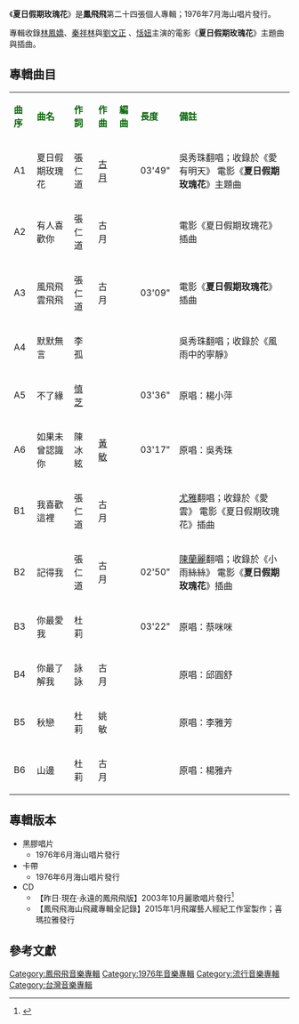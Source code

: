 {{Infobox album <!-- See Wikipedia:WikiProject_Albums -->
| name       = 夏日假期玫瑰花
| type       = 專輯
| artist     = [[鳳飛飛|鳳飛飛]]
| cover      = 
| released   = 1976年7月
| genre      = [[國語流行音樂|國語流行音樂]]
| length     = 
| label      = 海山唱片
<!-- 未知參數 | number     = LS-4024 -->
| producer   = 
| prev_title = [[鳳飛飛懷念歌曲-春風吻上我的臉|鳳飛飛懷念歌曲-春風吻上我的臉]]
| prev_year  = 1976 <!-- 6月 -->
| next_title = [[秋纏|秋纏]]
| next_year  = 1976 <!-- 9月 -->
}}
《'''夏日假期玫瑰花'''》是'''鳳飛飛'''第二十四張個人專輯；1976年7月海山唱片發行。

專輯收錄[[林鳳嬌|林鳳嬌]]、[[秦祥林|秦祥林]]與[[劉文正|劉文正]] 、[[恬妞|恬妞]]主演的電影《'''夏日假期玫瑰花'''》主題曲與插曲。

==專輯曲目==
{| class="wikitable"
|-
| <font color=darkgreen>'''曲序'''</font> || <font color=darkgreen>'''曲名'''</font> || <font color=darkgreen>'''作詞'''</font> || <font color=darkgreen>'''作曲'''</font> || <font color=darkgreen>'''編曲'''</font>|| <font color=darkgreen>'''長度'''</font>  || <font color=darkgreen>'''備註'''</font>
|-
| A1 ||夏日假期玫瑰花||張仁道||[[古月|古月]]|| || 03'49"||吳秀珠翻唱；收錄於《愛有明天》
電影《'''夏日假期玫瑰花'''》主題曲
|-
| A2 ||有人喜歡你||張仁道||古月|| ||  || 
電影《夏日假期玫瑰花》插曲
|-
| A3 ||風飛飛雲飛飛||張仁道||古月|| || 03'09" || 
電影《'''夏日假期玫瑰花'''》插曲
|-
| A4||默默無言||李孤|| || ||  ||吳秀珠翻唱；收錄於《風雨中的寧靜》
|-
| A5||不了緣||[[慎芝|慎芝]]||  || || 03'36" ||原唱：楊小萍
|-
| A6||如果未曾認識你||陳冰絃 ||[[黃敏|黃敏]]  || ||03'17" || 原唱：吳秀珠
|-
| B1 ||我喜歡這裡||張仁道||古月|| ||  || [[尤雅|尤雅]]翻唱；收錄於《愛雲》
電影《夏日假期玫瑰花》插曲
|-
| B2 ||記得我||張仁道||古月|| || 02'50" ||[[陳蘭麗|陳蘭麗]]翻唱；收錄於《小雨絲絲》
電影《'''夏日假期玫瑰花'''》插曲
|-
| B3 ||你最愛我||杜莉|| || || 03'22" || 原唱：蔡咪咪
|-
| B4 ||你最了解我||詠詠||古月|| ||  ||原唱：邱圓舒
|-
| B5 ||秋戀||杜莉||姚敏||  || ||原唱：李雅芳
|-
| B6 ||山邊||杜莉||古月|| ||  ||原唱：楊雅卉
|}

== 專輯版本 ==
*黑膠唱片
**1976年6月海山唱片發行
*卡帶
**1976年6月海山唱片發行
*CD
**【昨日‧現在‧永遠的鳳飛飛版】2003年10月麗歌唱片發行<ref>{{Cite web |url=http://www.5music.com.tw/CDList-C.asp?cdno=425425752050 |title=〈夏日假期玫瑰花〉麗歌唱片復刻版 |access-date=2016-04-22 |archive-date=2019-06-30 |archive-url=https://web.archive.org/web/20190630042307/http://www.5music.com.tw/CDList-C.asp?cdno=425425752050 |dead-url=no }}</ref>
**【鳳飛飛海山飛藏專輯全記錄】2015年1月飛躍藝人經紀工作室製作；喜瑪拉雅發行

==參考文獻==
{{reflist}}
[[Category:鳳飛飛音樂專輯|Category:鳳飛飛音樂專輯]]
[[Category:1976年音樂專輯|Category:1976年音樂專輯]]
[[Category:流行音樂專輯|Category:流行音樂專輯]]
[[Category:台灣音樂專輯|Category:台灣音樂專輯]]